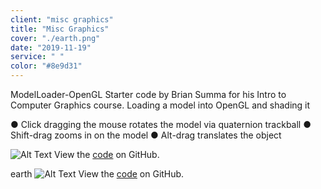 ```yaml
---
client: "misc graphics"
title: "Misc Graphics"
cover: "./earth.png"
date: "2019-11-19"
service: " "
color: "#8e9d31"
---
```


ModelLoader-OpenGL
Starter code by Brian Summa for his Intro to Computer Graphics course. Loading a model into OpenGL and shading it

● Click dragging the mouse rotates the model via quaternion trackball
● Shift-drag zooms in on the model
● Alt-drag translates the object


![Alt Text](buddha.png "Image Title")
View the [code](http://github.com/sambeebe/ModelLoader-OpenGL "Example") on GitHub.



earth
![Alt Text](earth.png "Image Title")
View the [code](http://github.com/sambeebe/Earth-OpenGL "Example") on GitHub.
